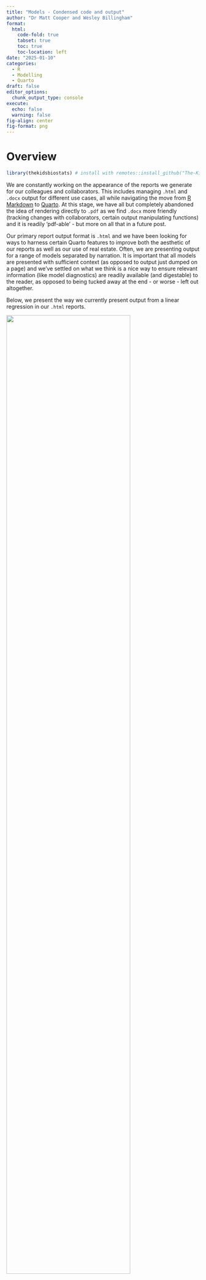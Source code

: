 ```yaml
---
title: "Models - Condensed code and output"
author: "Dr Matt Cooper and Wesley Billingham"
format:
  html:
    code-fold: true
    tabset: true
    toc: true
    toc-location: left
date: "2025-01-10"
categories:
  - R
  - Modelling
  - Quarto
draft: false
editor_options: 
  chunk_output_type: console
execute:
  echo: false
  warning: false 
fig-align: center
fig-format: png
---
```


# Overview

```r
library(thekidsbiostats) # install with remotes::install_github("The-Kids-Biostats/thekidsbiostats")
```

We are constantly working on the appearance of the reports we generate for our colleagues and collaborators. This includes managing `.html` and `.docx` output for different use cases, all while navigating the move from [R Markdown](https://rmarkdown.rstudio.com/) to [Quarto](https://quarto.org/). At this stage, we have all but completely abandoned the idea of rendering directly to `.pdf` as we find `.docx` more friendly (tracking changes with collaborators, certain output manipulating functions) and it is readily 'pdf-able' - but more on all that in a future post.

Our primary report output format is `.html` and we have been looking for ways to harness certain Quarto features to improve both the aesthetic of our reports as well as our use of real estate. Often, we are presenting output for a range of models separated by narration. It is important that all models are presented with sufficient context (as opposed to output just dumped on a page) and we've settled on what we think is a nice way to ensure relevant information (like model diagnostics) are readily available (and digestable) to the reader, as opposed to being tucked away at the end - or worse - left out altogether.

Below, we present the way we currently present output from a linear regression in our `.html` reports.

![](function_output.png){fig-align="center" width="80%"}

# Model Output - Presentation

## Presentation overview

We use a combination of [tabset panels](https://quarto.org/docs/interactive/layout.html#tabset-panel) (implemented with `.panel-tabset`) and [margin content](https://quarto.org/docs/authoring/article-layout.html#margin-content) (implemented with `.column-margin`) to achieve what we think is a nice balance between real estate utilisation and content compartmentalisation.

## Data for the demonstration

To demonstrate, we will use a slightly modified dataset of Birth Weight data (read more with `?MASS::birthwt`) from the `MASS` package (`MASS::birthwt`).

The dataset has 189 observations (rows) and in the code below we just tidy up some variables prior to running the model.

```r
dat_bwt <- MASS::birthwt
dat_bwt <- dat_bwt %>% 
  tibble() %>% 
  mutate(smoke = factor(case_when(smoke == 1 ~ "Yes",
                                  smoke == 0 ~ "No",
                                  T ~ NA_character_)),
         ht = factor(case_when(ht == 1 ~ "Yes",
                               ht == 0 ~ "No",
                               T ~ NA_character_)))
```

We then implement the following linear regression (`lm`) model:

-   **Outcome:** infant birth weight (`bwt`).

-   **Exposure of interest:** maternal smoking status during pregnancy (`smoke`).

-   **Covariates:** maternal age (`age`) and history of hypertension (`ht`).

## Demonstration

### Running the function

We can run our function using the code below:

```r
#| code-fold: false
mod_bwt <- dat_bwt %>% 
  thekids_model(y = "bwt", x = "smoke", formula = "age + ht")
```

In this, we have passed (piped) the data into the first argument, specified the outcome variable in the next argument, the exposure of interest in the next argument, and finally the remainder of the models formula (that is, the covariates we are looking to have in our model).

Alternatively, we could run our model in the 'normal' way and pass it to our output processing function - which is really the workhorse of the above function - and this would look something like the following:

```r
#| code-fold: false
my_model <- lm(bwt ~ smoke + age + ht, data = dat_bwt)
thekids_model_output(my_model, by = "smoke") # still need to specify our exposure of interest
```

The objects defined above (`mod_bwt`, `my_model`) are lists that contain outputs relating to our selected model type.

Now, we see how the output would appear in an `.html` report.

### Function output

::: panel-tabset
## Desc stats

The table below shows summary statistics for all variables in the model by the primary exposure variable (maternal smoking status in pregnancy).

```r
mod_bwt$mod_desc %>% 
  thekids_table(colour = "DarkTeal",
                padding.left = 10, padding.right = 10)
```

The figure below shows the distribution of the primary outcome variable (infant birth weight) by the primary exposure variable (maternal smoking status in pregnancy).

```r
mod_bwt$mod_desc_plot
```

## Model diag

The four panel plot below shows diagnostic plots that can aid in determining if the required assumptions of model are met.

**Based on the below,** the model fit is deemed to be good.

```r
mod_bwt$mod_diag
```

Broadly, what we are looking for (and why) in these plots are:

-   *(top-left)* relatively even bands of points around a flat line at 0 as we move from left to right \| linear relationship check,
-   *(top right)* the points to fall close to the diagonal line \| normal distribution of errors check,
-   *(bottom-right)* the points to funnel close to 0 as we move from left to right with no extreme values in the top right or bottom right corners \| influential observations check, and
-   *(bottom-left)* checking residuals are relatively evenly spread across the range of predictions \| homoscedasticity check.

## Model output

The table below shows the model output for the linear regression model, including the beta coefficient (and 95% confidence interval) and p-value associated with each variable in the model.

```r
mod_bwt$mod_output %>% 
  thekids_table(colour = "DarkTeal",
                padding.left = 10, padding.right = 10)
```

## Model effect

The figure and table below show the predicted value (also known as the estimated marginal mean) for the outcome variable (infant birth weight) for each level of the exposure of interest (here, no maternal smoking in pregnancy or maternal smoking in pregnancy), along with a 95% confidence interval. Note, see table footnote for the values used for the other variables in the model.

```r
mod_bwt$mod %>% 
  ggeffects::predict_response("smoke") %>% 
  plot
```

```r
mod_bwt$mod %>% 
  ggeffects::predict_response("smoke") %>% 
  ggeffects::print_html()
```
:::

::: column-margin
**Summary**

-   There is evidence to suggest that smoking during pregnancy is associated with reduced birth weight.
-   Maternal smoking during pregnancy is associated with a `r round(coef(mod_bwt$mod)[2],2)`g lower birth weight (95% CI: `r round(confint(mod_bwt$mod)[2,1],1)`,`r round(confint(mod_bwt$mod)[2,2],1)`).
:::

The code to generate this can be viewed below:

```r
# ::: panel-tabset
# ## Desc stats
# 
# The table below shows summary statistics for all variables in the model by the primary exposure variable (maternal smoking status in pregnancy).
# 
# ```{r}
# mod_bwt$mod_desc %>% 
#   thekids_table(colour = "DarkTeal",
#                 padding.left = 10, padding.right = 10)
# ```
# 
# The figure below shows the distribution of the primary outcome variable (infant birth weight) by the primary exposure variable (maternal smoking status in pregnancy).
# 
# ```{r fig.height=5, fig.width=5, fig.align='center'}
# mod_bwt$mod_desc_plot
# ```
# 
# ## Model diag
# 
# The four panel plot below shows diagnostic plots that can aid in determining if the required assumptions of model are met.
# 
# **Based on the below,** the model fit is deemed to be good. 
# 
# ```{r fig.height=6, fig.width=6, fig.align='center'}
# mod_bwt$mod_diag
# ```
# 
# Broadly, what we are looking for (and why) in these plots are: 
# 
# + *(top-left)* relatively even bands of points around a flat line at 0 as we move from left to right | linear relationship check, 
# + *(top right)* the points to fall close to the diagonal line | normal distribution of errors check, 
# + *(bottom-right)* the points to funnel close to 0 as we move from left to right with no extreme values in the top right or bottom right corners | influential observations check, and 
# + *(bottom-left)* checking residuals are relatively evenly spread across the range of predictions | homoscedasticity check.
# 
# ## Model output
# 
# The table below shows the model output for the linear regression model, including the beta coefficient (and 95% confidence interval) and p-value associated with each variable in the model.
# 
# ```{r}
# mod_bwt$mod_output %>% 
#   thekids_table(colour = "DarkTeal",
#                 padding.left = 10, padding.right = 10)
# ```
# 
# ## Model effect
# 
# The figure and table below show the predicted value (also known as the estimated marginal mean) for the outcome variable (infant birth weight) for each level of the exposure of interest (here, no maternal smoking in pregnancy or maternal smoking in pregnancy), along with a 95% confidence interval. Note, see table footnote for the values used for the other variables in the model.
# 
# ```{r fig.height=4.5, fig.width=5, fig.align='center'}
# mod_bwt$mod %>% 
#   ggeffects::predict_response("smoke") %>% 
#   plot
# ```
# 
# ```{r}
# mod_bwt$mod %>% 
#   ggeffects::predict_response("smoke") %>% 
#   ggeffects::print_html()
# ```
# :::
# 
# ::: column-margin
# **Summary**
# 
# + There is evidence to suggest that smoking during pregnancy is associated with reduced birth weight.
# + Maternal smoking during pregnancy is associated with a `r round(coef(mod_bwt$mod)[2],2)`g lower birth weight (95% CI: `r round(confint(mod_bwt$mod)[2,1],1)`,`r round(confint(mod_bwt$mod)[2,2],1)`).
# :::
```

::: column-margin
If you copy all this code, you can then select all, and use ctrl+C (or command+c) to uncomment the code.
:::

## Pros and cons

The motivation behind this was really to reduce the length of code in our [Quarto](https://quarto.org/) reports and to reduce the scroll in our rendered `.html` reports, without having to hideaway important information (like diagnostics) in a supplementary report, along with *forcing* (is that too strong?) the reader to engage with the raw data (and it's distribution) a little before just seeing the model output.

We acknowledge this is still a work in progress.

### Pros

-   Concise code and concise report output
-   Maintain ready access to the model and the data (for additional processing, if required)
-   Reduce indecision (ad nauseam) over how to format your model output (which package(s) to use)

### Cons

-   Multiple copies of the dataset are created, which will be problematic with large data
-   Limited functionality as it relates to different (more complex) model types
-   Yet another function to learn and engage with

Our view, again as it speaks to the motivation here, is that we often run these sorts of models - which may not even be our final model - but may be informative on the pathway to specifying the final model. And, along the way, there is a lot value in having all of this output structured and readily available.

## Accessing the function

The above two functions (`thekids_model` and `thekids_model_output`) are now available in our package `thekidsbiostats`, which you can install by running the following code:

```r
#| code-fold: false
remotes::install_github("The-Kids-Biostats/thekidsbiostats")
```

The help documentation (`?thekids_model`) is there to walk you through the relevant arguments.

# Next steps

In line with some of the thoughts in [this previous post](https://the-kids-biostats.github.io/posts/2024-11-19_code_v_functions/code_v_functions.html), we are only in the early stages of turning this code into a truly generic function. We have, for some time, been using modified 'project specific' versions of this function (or a version of this function - often with marginal effect estimates embedded). However, as noted, this wrapper function only currently works with basic linear regression models.

We have plans to add (at least) the following functionalities:

-   The handling of logistic regression, negative binomial regression, and quantile regression models,
-   The handling of multiple models at the same time (for example two models with different sets of covariates),
-   The passing of additional arguments through to the functions used within our functions (e.g., `exp = T`), and
-   Increased (and automated) narration (of the output).

# Closing comments

The `thekids_model` function marks a step forward (at least for us) in streamlining how we present model output, improving both code efficiency and report clarity. By balancing aesthetics with accessibility, we aim to make diagnostic checks and key outputs seamlessly available without overwhelming the reader. While there’s still room to expand the functions functionality, we believe our approach provides a solid foundation to build upon (without overreaching).

We’d love to hear your thoughts or suggestions on how we could refine this function further.

# Acknowledgements

Thanks to Zac Dempsey and Dr Elizabeth McKinnon for providing feedback on and reviewing this post.

## Reproducibility Information

To access the .qmd (Quarto markdown) files as well as any R scripts or data that was used in this post, please visit our GitHub:

<https://github.com/The-Kids-Biostats/The-Kids-Biostats.github.io/tree/main/posts/>

The session information can also be seen below.

```r
sessionInfo()
```